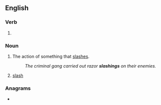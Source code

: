 ==English==

===Verb===
{{head|en|present participle}}

# {{present participle of|slash|lang=en|nocat=1}}

===Noun===
{{en-noun|~}}

# The action of something that [[slash]]es.
#: ''The criminal gang carried out razor '''slashings''' on their enemies.''
# {{lb|en|forestry|in the plural}} [[slash]] {{qualifier|woody debris}}

===Anagrams===
* {{anagrams|en|a=aghilnss|Singhals|ashlings|hassling|lashings|slangish}}